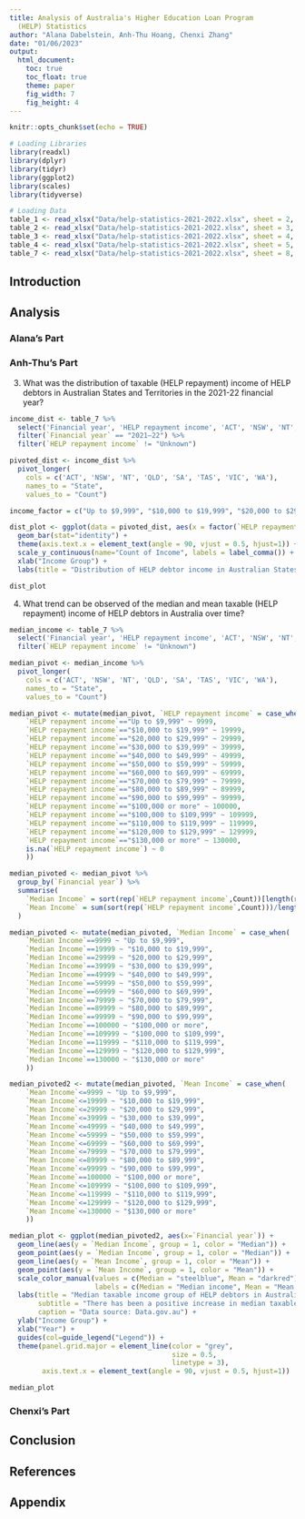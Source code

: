 ```yaml
---
title: Analysis of Australia's Higher Education Loan Program
  (HELP) Statistics
author: "Alana Dabelstein, Anh-Thu Hoang, Chenxi Zhang"
date: "01/06/2023"
output: 
  html_document:
    toc: true
    toc_float: true
    theme: paper
    fig_width: 7
    fig_height: 4
---
```


```r
knitr::opts_chunk$set(echo = TRUE)

# Loading Libraries
library(readxl)
library(dplyr)
library(tidyr)
library(ggplot2)
library(scales)
library(tidyverse)

# Loading Data
table_1 <- read_xlsx("Data/help-statistics-2021-2022.xlsx", sheet = 2, skip = 2, col_names = TRUE)
table_2 <- read_xlsx("Data/help-statistics-2021-2022.xlsx", sheet = 3, skip = 2, col_names = TRUE)
table_3 <- read_xlsx("Data/help-statistics-2021-2022.xlsx", sheet = 4, skip = 2, col_names = TRUE)
table_4 <- read_xlsx("Data/help-statistics-2021-2022.xlsx", sheet = 5, skip = 2, col_names = TRUE)
table_7 <- read_xlsx("Data/help-statistics-2021-2022.xlsx", sheet = 8, skip = 2, col_names = TRUE)
```

## Introduction

## Analysis

### Alana's Part

### Anh-Thu's Part

3. What was the distribution of taxable (HELP repayment) income of HELP debtors in Australian States and Territories in the 2021-22 financial year?

```r

income_dist <- table_7 %>%
  select('Financial year', 'HELP repayment income', 'ACT', 'NSW', 'NT', 'QLD', 'SA', 'TAS', 'VIC', 'WA') %>%
  filter(`Financial year` == "2021–22") %>%
  filter(`HELP repayment income` != "Unknown")

pivoted_dist <- income_dist %>%
  pivot_longer(
    cols = c('ACT', 'NSW', 'NT', 'QLD', 'SA', 'TAS', 'VIC', 'WA'),
    names_to = "State",
    values_to = "Count")

income_factor = c("Up to $9,999", "$10,000 to $19,999", "$20,000 to $29,999", "$30,000 to $39,999", "$40,000 to $49,999", "$50,000 to $59,999", "$60,000 to $69,999", "$70,000 to $79,999", "$80,000 to $89,999", "$90,000 to $99,999", "$100,000 to $109,999", "$110,000 to $119,999", "$120,000 to $129,999", "$130,000 or more")

dist_plot <- ggplot(data = pivoted_dist, aes(x = factor(`HELP repayment income`, level = income_factor), y = Count, fill = State)) +
  geom_bar(stat="identity") +
  theme(axis.text.x = element_text(angle = 90, vjust = 0.5, hjust=1)) +
  scale_y_continuous(name="Count of Income", labels = label_comma()) +
  xlab("Income Group") +
  labs(title = "Distribution of HELP debtor income in Australian States and Territories", subtitle = "There is a postive skew in the distribution of HELP debtor income", caption = "Data source: Data.gov.au")

dist_plot

```

4. What trend can be observed of the median and mean taxable (HELP repayment) income of HELP debtors in Australia over time?

```r

median_income <- table_7 %>%
  select('Financial year', 'HELP repayment income', 'ACT', 'NSW', 'NT', 'QLD', 'SA', 'TAS', 'VIC', 'WA') %>%
  filter(`HELP repayment income` != "Unknown")

median_pivot <- median_income %>%
  pivot_longer(
    cols = c('ACT', 'NSW', 'NT', 'QLD', 'SA', 'TAS', 'VIC', 'WA'),
    names_to = "State",
    values_to = "Count")

median_pivot <- mutate(median_pivot, `HELP repayment income` = case_when(
    `HELP repayment income`=="Up to $9,999" ~ 9999,
    `HELP repayment income`=="$10,000 to $19,999" ~ 19999, 
    `HELP repayment income`=="$20,000 to $29,999" ~ 29999, 
    `HELP repayment income`=="$30,000 to $39,999" ~ 39999, 
    `HELP repayment income`=="$40,000 to $49,999" ~ 49999, 
    `HELP repayment income`=="$50,000 to $59,999" ~ 59999, 
    `HELP repayment income`=="$60,000 to $69,999" ~ 69999, 
    `HELP repayment income`=="$70,000 to $79,999" ~ 79999, 
    `HELP repayment income`=="$80,000 to $89,999" ~ 89999, 
    `HELP repayment income`=="$90,000 to $99,999" ~ 99999, 
    `HELP repayment income`=="$100,000 or more" ~ 100000,
    `HELP repayment income`=="$100,000 to $109,999" ~ 109999,
    `HELP repayment income`=="$110,000 to $119,999" ~ 119999, 
    `HELP repayment income`=="$120,000 to $129,999" ~ 129999, 
    `HELP repayment income`=="$130,000 or more" ~ 130000,
    is.na(`HELP repayment income`) ~ 0
    ))

median_pivoted <- median_pivot %>%
  group_by(`Financial year`) %>%
  summarise(
    `Median Income` = sort(rep(`HELP repayment income`,Count))[length(rep(`HELP repayment income`,Count))/2],
    `Mean Income` = sum(sort(rep(`HELP repayment income`,Count)))/length(sort(rep(`HELP repayment income`,Count)))
  )

median_pivoted <- mutate(median_pivoted, `Median Income` = case_when(
    `Median Income`==9999 ~ "Up to $9,999",
    `Median Income`==19999 ~ "$10,000 to $19,999", 
    `Median Income`==29999 ~ "$20,000 to $29,999", 
    `Median Income`==39999 ~ "$30,000 to $39,999", 
    `Median Income`==49999 ~ "$40,000 to $49,999", 
    `Median Income`==59999 ~ "$50,000 to $59,999", 
    `Median Income`==69999 ~ "$60,000 to $69,999", 
    `Median Income`==79999 ~ "$70,000 to $79,999", 
    `Median Income`==89999 ~ "$80,000 to $89,999", 
    `Median Income`==99999 ~ "$90,000 to $99,999",
    `Median Income`==100000 ~ "$100,000 or more",
    `Median Income`==109999 ~ "$100,000 to $109,999", 
    `Median Income`==119999 ~ "$110,000 to $119,999", 
    `Median Income`==129999 ~ "$120,000 to $129,999", 
    `Median Income`==130000 ~ "$130,000 or more"
    ))

median_pivoted2 <- mutate(median_pivoted, `Mean Income` = case_when(
    `Mean Income`<=9999 ~ "Up to $9,999",
    `Mean Income`<=19999 ~ "$10,000 to $19,999", 
    `Mean Income`<=29999 ~ "$20,000 to $29,999", 
    `Mean Income`<=39999 ~ "$30,000 to $39,999", 
    `Mean Income`<=49999 ~ "$40,000 to $49,999", 
    `Mean Income`<=59999 ~ "$50,000 to $59,999", 
    `Mean Income`<=69999 ~ "$60,000 to $69,999", 
    `Mean Income`<=79999 ~ "$70,000 to $79,999", 
    `Mean Income`<=89999 ~ "$80,000 to $89,999", 
    `Mean Income`<=99999 ~ "$90,000 to $99,999",
    `Mean Income`==100000 ~ "$100,000 or more",
    `Mean Income`<=109999 ~ "$100,000 to $109,999", 
    `Mean Income`<=119999 ~ "$110,000 to $119,999", 
    `Mean Income`<=129999 ~ "$120,000 to $129,999", 
    `Mean Income`<=130000 ~ "$130,000 or more"
    ))

median_plot <- ggplot(median_pivoted2, aes(x=`Financial year`)) + 
  geom_line(aes(y = `Median Income`, group = 1, color = "Median")) +
  geom_point(aes(y = `Median Income`, group = 1, color = "Median")) +
  geom_line(aes(y = `Mean Income`, group = 1, color = "Mean")) +
  geom_point(aes(y = `Mean Income`, group = 1, color = "Mean")) +
  scale_color_manual(values = c(Median = "steelblue", Mean = "darkred"), 
                     labels = c(Median = "Median income", Mean = "Mean income")) +
  labs(title = "Median taxable income group of HELP debtors in Australia from 2009 to 2021 financial year", 
       subtitle = "There has been a positive increase in median taxable income over time", 
       caption = "Data source: Data.gov.au") +
  ylab("Income Group") +
  xlab("Year") +
  guides(col=guide_legend("Legend")) +
  theme(panel.grid.major = element_line(color = "grey",
                                        size = 0.5,
                                        linetype = 3),
        axis.text.x = element_text(angle = 90, vjust = 0.5, hjust=1))

median_plot

```

### Chenxi's Part

## Conclusion

## References

## Appendix
